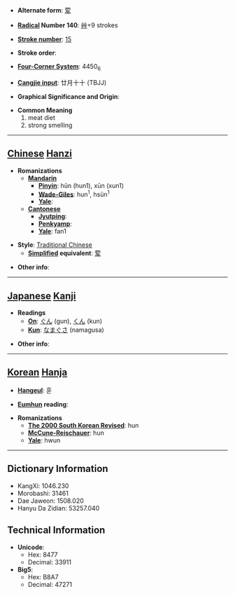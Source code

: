 * '''Alternate form''': [[荤]]

* '''[[Wiktionary:Chinese radical index| Radical]] Number 140''': [[Wiktionary:Chinese radical index 艸|艸]]+9 strokes

* '''[[Wiktionary:Chinese total strokes index|Stroke number]]''': [[Wiktionary:Chinese total strokes index 15|15]]

* '''Stroke order''': 

* '''[[Wiktionary:Chinese four corner index|Four-Corner System]]''': 4450<sub>6</sub>

* '''[[Wiktionary:Chinese Cangjie index|Cangjie input]]''': 廿月十十 (TBJJ)

* '''Graphical Significance and Origin''': 

* '''Common Meaning'''
*#meat diet
*# strong smelling


----

== [[Chinese]] [[Hanzi]] ==

* '''Romanizations'''
** '''[[Mandarin]]'''
*** '''[[Pinyin]]''': hūn (hun1), xūn (xun1)
*** '''[[Wade-Giles]]''': hun<sup>1</sup>, hsün<sup>1</sup>
*** '''[[Yale]]''': 
** '''[[Cantonese]]'''
*** '''[[Jyutping]]''':
*** '''[[Penkyamp]]''': 
*** '''[[Yale]]''': fan1

* '''Style''': [[Traditional Chinese]] 
** '''[[Simplified Chinese|Simplified]] equivalent''': [[荤]]

* '''Other info''': 

----

== [[Japanese]] [[Kanji]] ==

* '''Readings'''
** '''[[On]]''': [[ぐん]] (gun), [[くん]] (kun)
** '''[[Kun]]''': [[なまぐさ]] (namagusa)

* '''Other info''':  

----

== [[Korean]] [[Hanja]] ==

* '''[[Hangeul]]''': 훈

* '''[[Eumhun]] reading''': 

* '''Romanizations'''
** '''[[The 2000 South Korean Revised Romanization|The 2000 South Korean Revised]]''': hun
** '''[[McCune-Reischauer]]''': hun
** '''[[Yale]]''': hwun

----

== Dictionary Information ==

* KangXi: 1046.230
* Morobashi: 31461
* Dae Jaweon: 1508.020
* Hanyu Da Zidian: 53257.040

== Technical Information ==

* '''Unicode''':
** Hex: 8477
** Decimal: 33911
* '''Big5''':
** Hex: B8A7
** Decimal: 47271